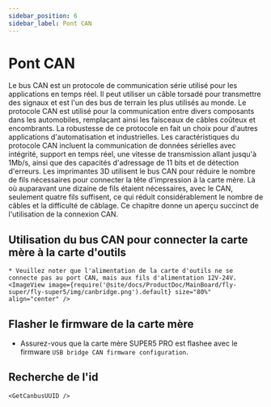 ```yaml
---
sidebar_position: 6
sidebar_label: Pont CAN
---
```






# Pont CAN

Le bus CAN est un protocole de communication série utilisé pour les applications en temps réel. Il peut utiliser un câble torsadé pour transmettre des signaux et est l'un des bus de terrain les plus utilisés au monde. Le protocole CAN est utilisé pour la communication entre divers composants dans les automobiles, remplaçant ainsi les faisceaux de câbles coûteux et encombrants. La robustesse de ce protocole en fait un choix pour d'autres applications d'automatisation et industrielles. Les caractéristiques du protocole CAN incluent la communication de données sérielles avec intégrité, support en temps réel, une vitesse de transmission allant jusqu'à 1Mb/s, ainsi que des capacités d'adressage de 11 bits et de détection d'erreurs.
Les imprimantes 3D utilisent le bus CAN pour réduire le nombre de fils nécessaires pour connecter la tête d'impression à la carte mère. Là où auparavant une dizaine de fils étaient nécessaires, avec le CAN, seulement quatre fils suffisent, ce qui réduit considérablement le nombre de câbles et la difficulté de câblage.
Ce chapitre donne un aperçu succinct de l'utilisation de la connexion CAN.

## Utilisation du bus CAN pour connecter la carte mère à la carte d'outils

    * Veuillez noter que l'alimentation de la carte d'outils ne se connecte pas au port CAN, mais aux fils d'alimentation 12V-24V.
    <ImageView image={require('@site/docs/ProductDoc/MainBoard/fly-super/fly-super5/img/canbridge.png').default} size="80%" align="center" />


## Flasher le firmware de la carte mère

* Assurez-vous que la carte mère SUPER5 PRO est flashee avec le firmware `USB bridge CAN firmware configuration`.


## Recherche de l'id

    <GetCanbusUUID />